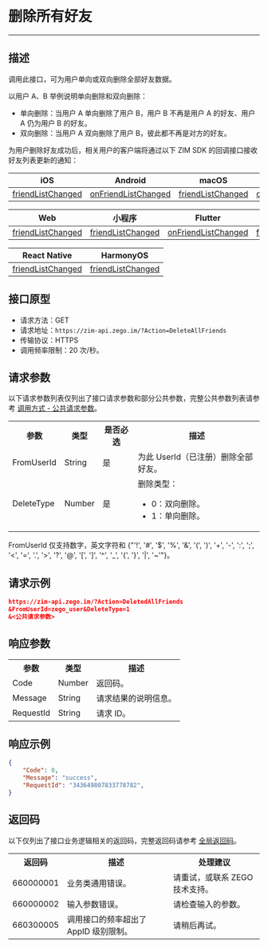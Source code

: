 # 删除所有好友

- - -

## 描述

调用此接口，可为用户单向或双向删除全部好友数据。

以用户 A、B 举例说明单向删除和双向删除：
- 单向删除：当用户 A 单向删除了用户 B，用户 B 不再是用户 A 的好友、用户 A 仍为用户 B 的好友。
- 双向删除：当用户 A 双向删除了用户 B，彼此都不再是对方的好友。


为用户删除好友成功后，相关用户的客户端将通过以下 ZIM SDK 的回调接口接收好友列表更新的通知：

| iOS | Android | macOS | Windows |
|-----|---------|--------|---------|
| [friendListChanged](https://doc-zh.zego.im/article/api?doc=zim_API~objective-c_ios~protocol~ZIMEventHandler#zim-friend-list-changed-friend-info-list) | [onFriendListChanged](https://doc-zh.zego.im/article/api?doc=zim_API~java_android~class~ZIMEventHandler#on-friend-list-changed) | [friendListChanged](https://doc-zh.zego.im/article/api?doc=zim_API~objective-c_macos~protocol~ZIMEventHandler#zim-friend-list-changed-friend-info-list) | [onFriendListChanged](https://doc-zh.zego.im/article/api?doc=zim_API~cpp_windows~class~ZIMEventHandler#on-friend-list-changed) |

| Web | 小程序 | Flutter | uni-app |
|-----|---------|---------|---------|
| [friendListChanged](https://doc-zh.zego.im/article/api?doc=zim_API~javascript_web~interface~ZIMEventHandler#friend-list-changed) | [friendListChanged](https://doc-zh.zego.im/article/api?doc=zim_API~javascript_wxxcx~interface~ZIMEventHandler#friend-list-changed) | [onFriendListChanged](https://pub.dev/documentation/zego_zim/latest/zego_zim/ZIMEventHandler/onFriendListChanged.html) | [friendListChanged](https://doc-zh.zego.im/article/api?doc=zim_API~javascript_uni-app~interface~ZIMEventHandler#friend-list-changed) |

| React Native | HarmonyOS |
|--------------|-----------|
| [friendListChanged](https://doc-zh.zego.im/article/api?doc=zim_API~javascript_react-native~interface~ZIMEventHandler#friend-list-changed) | [friendListChanged](https://doc-zh.zego.im/article/api?doc=zim_API~javascript_harmony~interface~ZIMEventHandler#friend-list-changed) |

## 接口原型

- 请求方法：GET
- 请求地址：`https://zim-api.zego.im/?Action=DeleteAllFriends`
- 传输协议：HTTPS
- 调用频率限制：20 次/秒。


## 请求参数

以下请求参数列表仅列出了接口请求参数和部分公共参数，完整公共参数列表请参考 [调用方式 - 公共请求参数](../Accessing%20Server%20APIs.mdx#2-公共参数)。

<table>
<tbody><tr data-row-level="1">
<th>参数</th>
<th>类型</th>
<th>是否必选</th>
<th>描述</th>
</tr>
<tr data-row-level="3">
<td>FromUserId</td>
<td>String</td>
<td>是</td>
<td>为此 UserId（已注册）删除全部好友。</td>
</tr>
<tr data-row-level="5">
<td>DeleteType</td>
<td>Number</td>
<td>是</td>
<td>删除类型：
<ul><li>0：双向删除。</li><li>1：单向删除。</li></ul></td>
</tr>
</tbody></table>

<Note title="说明">

FromUserId 仅支持数字，英文字符和 {"'!', '#', '$', '%', '&', '(', ')', '+', '-', ':', ';', '<', '=', '.', '>', '?', '@', '[', ']', '^', '_', '{', '}', '|', '~'"}。
</Note>

## 请求示例

```json
https://zim-api.zego.im/?Action=DeletedAllFriends
&FromUserId=zego_user&DeleteType=1
&<公共请求参数>
```

## 响应参数

<table>
<tbody><tr data-row-level="1">
<th>参数</th>
<th>类型</th>
<th>描述</th>
</tr>
<tr data-row-level="2">
<td>Code</td>
<td>Number</td>
<td>
返回码。
</td>
</tr>
<tr data-row-level="3">
<td>Message</td>
<td>String</td>
<td>请求结果的说明信息。</td>
</tr>
<tr data-row-level="4">
<td>RequestId</td>
<td>String</td>
<td>请求 ID。</td>
</tr>
</tbody></table>


## 响应示例

```json
{
    "Code": 0,
    "Message": "success",
    "RequestId": "343649807833778782",
}
```


## 返回码

以下仅列出了接口业务逻辑相关的返回码，完整返回码请参考 [全局返回码](../Return%20codes.mdx)。

<table>
<tbody><tr>
<th>返回码</th>
<th>描述</th>
<th>处理建议</th>
</tr>
<tr>
<td>660000001</td>
<td>业务类通用错误。</td>
<td>请重试，或联系 ZEGO 技术支持。</td>
</tr>
<tr>
<td>660000002</td>
<td>输入参数错误。</td>
<td>请检查输入的参数。</td>
</tr>
<tr>
<td>660300005</td>
<td>调用接口的频率超出了 AppID 级别限制。</td>
<td>请稍后再试。</td>
</tr>
</tbody></table>
